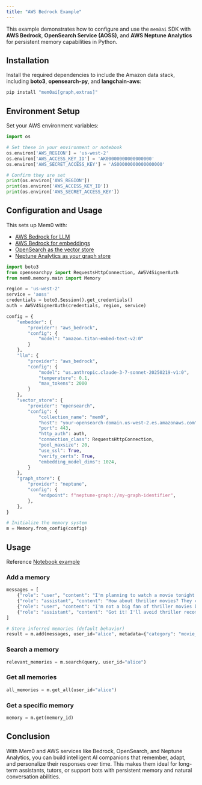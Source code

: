 ```yaml
---
title: "AWS Bedrock Example"
---
```


This example demonstrates how to configure and use the `mem0ai` SDK with **AWS Bedrock**, **OpenSearch Service (AOSS)**, and **AWS Neptune Analytics** for persistent memory capabilities in Python.

## Installation

Install the required dependencies to include the Amazon data stack, including **boto3**, **opensearch-py**, and **langchain-aws**:

```bash
pip install "mem0ai[graph,extras]"
```

## Environment Setup

Set your AWS environment variables:

```python
import os

# Set these in your environment or notebook
os.environ['AWS_REGION'] = 'us-west-2'
os.environ['AWS_ACCESS_KEY_ID'] = 'AK00000000000000000'
os.environ['AWS_SECRET_ACCESS_KEY'] = 'AS00000000000000000'

# Confirm they are set
print(os.environ['AWS_REGION'])
print(os.environ['AWS_ACCESS_KEY_ID'])
print(os.environ['AWS_SECRET_ACCESS_KEY'])
```

## Configuration and Usage

This sets up Mem0 with:
- [AWS Bedrock for LLM](https://docs.mem0.ai/components/llms/models/aws_bedrock)
- [AWS Bedrock for embeddings](https://docs.mem0.ai/components/embedders/models/aws_bedrock#aws-bedrock)
- [OpenSearch as the vector store](https://docs.mem0.ai/components/vectordbs/dbs/opensearch)
- [Neptune Analytics as your graph store](https://docs.mem0.ai/open-source/graph_memory/overview#initialize-neptune-analytics)

```python
import boto3
from opensearchpy import RequestsHttpConnection, AWSV4SignerAuth
from mem0.memory.main import Memory

region = 'us-west-2'
service = 'aoss'
credentials = boto3.Session().get_credentials()
auth = AWSV4SignerAuth(credentials, region, service)

config = {
    "embedder": {
        "provider": "aws_bedrock",
        "config": {
            "model": "amazon.titan-embed-text-v2:0"
        }
    },
    "llm": {
        "provider": "aws_bedrock",
        "config": {
            "model": "us.anthropic.claude-3-7-sonnet-20250219-v1:0",
            "temperature": 0.1,
            "max_tokens": 2000
        }
    },
    "vector_store": {
        "provider": "opensearch",
        "config": {
            "collection_name": "mem0",
            "host": "your-opensearch-domain.us-west-2.es.amazonaws.com",
            "port": 443,
            "http_auth": auth,
            "connection_class": RequestsHttpConnection,
            "pool_maxsize": 20,
            "use_ssl": True,
            "verify_certs": True,
            "embedding_model_dims": 1024,
        }
    },
    "graph_store": {
        "provider": "neptune",
        "config": {
            "endpoint": f"neptune-graph://my-graph-identifier",
        },
    },
}

# Initialize the memory system
m = Memory.from_config(config)
```

## Usage

Reference [Notebook example](https://github.com/mem0ai/mem0/blob/main/examples/graph-db-demo/neptune-example.ipynb)

### Add a memory

```python
messages = [
    {"role": "user", "content": "I'm planning to watch a movie tonight. Any recommendations?"},
    {"role": "assistant", "content": "How about thriller movies? They can be quite engaging."},
    {"role": "user", "content": "I'm not a big fan of thriller movies but I love sci-fi movies."},
    {"role": "assistant", "content": "Got it! I'll avoid thriller recommendations and suggest sci-fi movies in the future."}
]

# Store inferred memories (default behavior)
result = m.add(messages, user_id="alice", metadata={"category": "movie_recommendations"})
```

### Search a memory

```python
relevant_memories = m.search(query, user_id="alice")
```

### Get all memories

```python
all_memories = m.get_all(user_id="alice")
```

### Get a specific memory

```python
memory = m.get(memory_id)
```

## Conclusion

With Mem0 and AWS services like Bedrock, OpenSearch, and Neptune Analytics, you can build intelligent AI companions that remember, adapt, and personalize their responses over time. This makes them ideal for long-term assistants, tutors, or support bots with persistent memory and natural conversation abilities.
